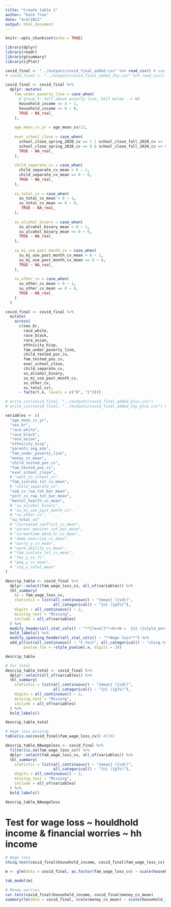 ```yaml
---
title: "Create table 1"
author: "Kate Tran"
date: "4/4/2022"
output: html_document
---
```


```r
knitr::opts_chunk$set(echo = TRUE)
```

```r
library(dplyr)
library(readr)
library(gtsummary)
library(sjPlot)
```

```r
covid_final <- "../outputs/covid_final_added.csv" %>% read_csv() # use this data for table 1
# covid_final <- "../outputs/covid_final_added_2tp.csv" %>% read_csv() # only include kids with at least 2 time points

covid_final <- covid_final %>%
  dplyr::mutate(
    fam_under_poverty_line = case_when(
      # group 5: half above poverty line, half below --> NA
      household_income <= 4 ~ 1,
      household_income >= 6 ~ 0,
      TRUE ~ NA_real_
    ),
    
    age_mean_cv_yr = age_mean_cv/12,
    
    ever_school_close = case_when(
      school_close_spring_2020_cv == 1 | school_close_fall_2020_cv == 1 ~ 1,
      school_close_spring_2020_cv == 0 & school_close_fall_2020_cv == 0 ~ 0,
      TRUE ~ NA_real_
    ),
    
    child_separate_cv = case_when(
      child_separate_cv_mean > 0 ~ 1,
      child_separate_cv_mean == 0 ~ 0,
      TRUE ~ NA_real_
    ),
    
    su_total_cv = case_when(
      su_total_cv_mean > 0 ~ 1,
      su_total_cv_mean == 0 ~ 0,
       TRUE ~ NA_real_
    ),
    
    su_alcohol_binary = case_when(
      su_alcohol_binary_mean > 0 ~ 1,
      su_alcohol_binary_mean == 0 ~ 0,
      TRUE ~ NA_real_
    ),
    
    su_mj_use_past_month_cv = case_when(
      su_mj_use_past_month_cv_mean > 0 ~ 1,
      su_mj_use_past_month_cv_mean == 0 ~ 0,
      TRUE ~ NA_real_
    ),
    
    su_other_cv = case_when(
      su_other_cv_mean > 0 ~ 1,
      su_other_cv_mean == 0 ~ 0,
      TRUE ~ NA_real_
    )
  ) 

covid_final <- covid_final %>%
  mutate(
    across(
      c(sex_br,
        race_white,
        race_black,
        race_asian,
        ethnicity_hisp,
        fam_under_poverty_line,
        child_tested_pos_cv,
        fam_tested_pos_cv,
        ever_school_close,
        child_separate_cv,
        su_alcohol_binary,
        su_mj_use_past_month_cv,
        su_other_cv,
        su_total_cv), 
      ~ factor(.x, levels = c("0", "1"))))

# write_csv(covid_final, "../outputs/covid_final_added_plus.csv")
# write_csv(covid_final, "../outputs/covid_final_added_2tp_plus.csv") # only include kids with at least 2 time points
```

```r
variables <- c(
  "age_mean_cv_yr",
  "sex_br",
  "race_white",
  "race_black",
  "race_asian",
  "ethnicity_hisp",
  "parents_avg_edu",
  "fam_under_poverty_line",
  "money_cv_mean",
  "child_tested_pos_cv",
  "fam_tested_pos_cv",
  "ever_school_close",
  # "went_to_school_cv", 
  "fam_isolate_tot_cv_mean",
  # "child_separate_cv",
  "sad_cv_raw_tot_bar_mean",
  "pstr_cv_raw_tot_bar_mean",
  "mental_health_cv_mean",
  # "su_alcohol_binary",
  # "su_mj_use_past_month_cv",
  # "su_other_cv",
  "su_total_cv"
  # "increased_conflict_cv_mean",
  # "parent_monitor_tot_bar_mean",
  # "screentime_wknd_hr_cv_mean",
  # "demo_exercise_cv_mean",
  # "worry_y_cv_mean",
  # "work_ability_cv_mean",
  # "fam_isolate_tot_cv_mean",
  # "fes_y_ss_fc",
  # "pmq_y_ss_mean",
  # "stq_y_total_mean"
)

descrip_table <- covid_final %>% 
  dplyr::select(fam_wage_loss_cv, all_of(variables)) %>% 
  tbl_summary(
    by = fam_wage_loss_cv,
    statistic = list(all_continuous() ~ "{mean} ({sd})",
                     all_categorical() ~ "{n} ({p}%)"),
    digits = all_continuous() ~ 2,
    missing_text = "Missing",
    include = all_of(variables)
  ) %>% 
  modify_header(all_stat_cols() ~ "**{level}**<br>N =  {n} ({style_percent(p)}%)") %>%
  bold_labels() %>%
  modify_spanning_header(all_stat_cols() ~ "**Wage loss**") %>% 
  add_p(list(all_continuous() ~ "t.test", all_categorical() ~ "chisq.test"),
        pvalue_fun = ~style_pvalue(.x, digits = 3))

descrip_table

# For total
descrip_table_total <- covid_final %>% 
  dplyr::select(all_of(variables)) %>% 
  tbl_summary(
    statistic = list(all_continuous() ~ "{mean} ({sd})",
                     all_categorical() ~ "{n} ({p}%)"),
    digits = all_continuous() ~ 2,
    missing_text = "Missing",
    include = all_of(variables)
  ) %>% 
  bold_labels()

descrip_table_total

# Wage loss missing
table(is.na(covid_final$fam_wage_loss_cv)) #1792

descrip_table_NAwageloss <- covid_final %>% 
  filter(is.na(fam_wage_loss_cv)) %>% 
  dplyr::select(fam_wage_loss_cv, all_of(variables)) %>% 
  tbl_summary(
    statistic = list(all_continuous() ~ "{mean} ({sd})",
                     all_categorical() ~ "{n} ({p}%)"),
    digits = all_continuous() ~ 2,
    missing_text = "Missing",
    include = all_of(variables)
  ) %>% 
  bold_labels()

descrip_table_NAwageloss
```

# Test for wage loss ~ houldhold income & financial worries ~ hh income
```r
# Wage loss
chisq.test(covid_final$household_income, covid_final$fam_wage_loss_cv)

m <- glm(data = covid_final, as.factor(fam_wage_loss_cv) ~ scale(household_income), family = binomial)

tab_model(m)

# Money worries
cor.test(covid_final$household_income, covid_final$money_cv_mean)
summary(lm(data = covid_final, scale(money_cv_mean) ~ scale(household_income)))
```








